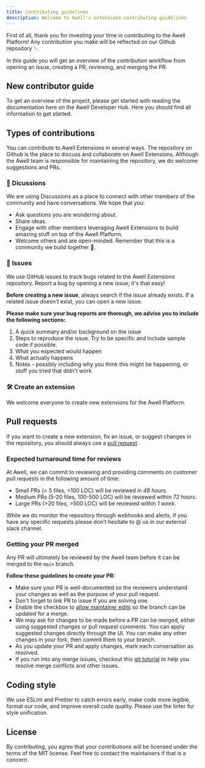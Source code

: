 ```yaml
---
title: Contributing guidelines
description: Welcome to Awell's extensions contributing guidelines
---
```


First of all, thank you for investing your time in contributing to the Awell Platform! Any contribution you make will be reflected on our Github repository ✨.

In this guide you will get an overview of the contribution workflow from opening an issue, creating a PR, reviewing, and merging the PR.

## New contributor guide

To get an overview of the project, please get started with reading the documentation here on the Awell Developer Hub. Here you should find all information to get started.

## Types of contributions

You can contribute to Awell Extensions in several ways. The repository on Github is the place to discuss and collaborate on Awell Extensions. Although the Awell team is responsible for maintaining the repository, we do welcome suggestions and PRs.

### 📣 Dicussions

We are using Discussions as a place to connect with other members of the community and have conversations. We hope that you:

- Ask questions you are wondering about.
- Share ideas.
- Engage with other members leveraging Awell Extensions to build amazing stuff on top of the Awell Platform.
- Welcome others and are open-minded. Remember that this is a community we build together 💪.

### 🐞 Issues

We use GitHub issues to track bugs related to the Awell Extensions repository. Report a bug by opening a new issue; it's that easy!

**Before creating a new issue**, always search if the issue already exists. If a related issue doesn't exist, you can open a new issue.

**Please make sure your bug reports are thorough, we advise you to include the following sections:**

1. A quick summary and/or background on the issue
2. Steps to reproduce the issue. Try to be specific and include sample code if possible.
3. What you expected would happen
4. What actually happens
5. Notes - possibly including why you think this might be happening, or stuff you tried that didn't work

### 🛠️ Create an extension

We welcome everyone to create new extensions for the Awell Platform.

## Pull requests

If you want to create a new extension, fix an issue, or suggest changes in the repository, you should always use a [pull request](https://docs.github.com/en/github/collaborating-with-issues-and-pull-requests/about-pull-requests).

### Expected turnaround time for reviews

At Awell, we can commit to reviewing and providing comments on customer pull requests in the following amount of time:

- Small PRs (&lt; 5 files, &lt;100 LOC) will be reviewed in *48 hours*.
- Medium PRs (5-20 files, 100-500 LOC) will be reviewed within *72 hours*.
- Large PRs (&gt;20 files, &gt;500 LOC) will be reviewed within *1 week*.

While we do monitor the repository through webhooks and alerts, if you have any specific requests please don't hesitate to @ us in our external slack channel.

### Getting your PR merged

Any PR will ultimately be reviewed by the Awell team before it can be merged to the `main` branch.

**Follow these guidelines to create your PR:**

- Make sure your PR is well-documented so the reviewers understand your changes as well as the purpose of your pull request.
- Don't forget to link PR to issue if you are solving one.
- Enable the checkbox to [allow maintainer edits](https://docs.github.com/en/pull-requests/collaborating-with-pull-requests/working-with-forks/allowing-changes-to-a-pull-request-branch-created-from-a-fork) so the branch can be updated for a merge.
- We may ask for changes to be made before a PR can be merged, either using suggested changes or pull request comments. You can apply suggested changes directly through the UI. You can make any other changes in your fork, then commit them to your branch.
- As you update your PR and apply changes, mark each conversation as resolved.
- If you run into any merge issues, checkout this [git tutorial](https://github.com/skills/resolve-merge-conflicts) to help you resolve merge conflicts and other issues.

## Coding style

We use ESLint and Prettier to catch errors early, make code more legible, format our code, and improve overall code quality. Please use the linter for style unification.

## License

By contributing, you agree that your contributions will be licensed under the terms of the MIT license. Feel free to contact the maintainers if that is a concern.
